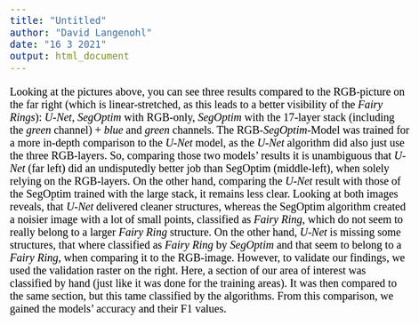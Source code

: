 ```yaml
---
title: "Untitled"
author: "David Langenohl"
date: "16 3 2021"
output: html_document
---
```


<style type="text/css">

body{ /* Normal  */
      font-size: 20px;
      font-family: "Times New Roman", Times, serif;
      color: Black;
  }
  
</style>

Looking at the pictures above, you can see three results compared to the RGB-picture on the far right (which is linear-stretched, as this leads to a better visibility of the *Fairy Rings*): *U-Net*, *SegOptim* with RGB-only, *SegOptim* with the 17-layer stack (including the *green* channel) + *blue* and *green* channels. The RGB-*SegOptim*-Model was trained for a more in-depth comparison to the *U-Net* model, as the *U-Net* algorithm did also just use the three RGB-layers. So, comparing those two models' results it is unambiguous that *U-Net* (far left) did an undisputedly better job than SegOptim (middle-left), when solely relying on the RGB-layers. On the other hand, comparing the *U-Net* result with those of the SegOptim trained with the large stack, it remains less clear. Looking at both images reveals, that *U-Net* delivered cleaner structures, whereas the SegOptim algorithm created a noisier image with a lot of small points, classified as *Fairy Ring*, which do not seem to really belong to a larger *Fairy Ring* structure. On the other hand, *U-Net* is missing some structures, that where classified as *Fairy Ring* by *SegOptim* and that seem to belong to a *Fairy Ring*, when comparing it to the RGB-image. However, to validate our findings, we used the validation raster on the right. Here, a section of our area of interest was classified by hand (just like it was done for the training areas). It was then compared to the same section, but this tame classified by the algorithms. From this comparison, we gained the models' accuracy and their F1 values.


